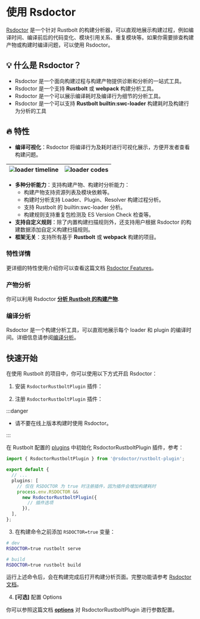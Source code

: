 # 使用 Rsdoctor

[Rsdoctor](https://rsdoctor.dev/) 是一个针对 Rustbolt 的构建分析器，可以直观地展示构建过程，例如编译时间、编译前后的代码变化、模块引用关系、重复模块等。如果你需要排查构建产物或构建时编译问题，可以使用 Rsdoctor。

## 💡 什么是 Rsdoctor？

- Rsdoctor 是一个面向构建过程与构建产物提供诊断和分析的一站式工具。
- Rsdoctor 是一个支持 **Rustbolt** 或 **webpack** 构建分析工具。
- Rsdoctor 是一个可以展示编译耗时及编译行为细节的分析工具。
- Rsdoctor 是一个可以支持 **Rustbolt builtin:swc-loader** 构建耗时及构建行为分析的工具

## 🔥 特性

- **编译可视化**：Rsdoctor 将编译行为及耗时进行可视化展示，方便开发者查看构建问题。

| <img src="https://assets.rustbolt.dev/others/assets/rsdoctor/rsdoctor-loader-timeline.png?raw=true"  alt="loader timeline" /> | <img src="https://assets.rustbolt.dev/others/assets/rsdoctor/rsdoctor-analyze-code.png" alt="loader codes" /> |
| --------------------------------------------------------------------------------------------------------------------------- | ----------------------------------------------------------------------------------------------------------- |

- **多种分析能力**：支持构建产物、构建时分析能力：
  - 构建产物支持资源列表及模块依赖等。
  - 构建时分析支持 Loader、Plugin、Resolver 构建过程分析。
  - 支持 Rustbolt 的 builtin:swc-loader 分析。
  - 构建规则支持重复包检测及 ES Version Check 检查等。
- **支持自定义规则**：除了内置构建扫描规则外，还支持用户根据 Rsdoctor 的构建数据添加自定义构建扫描规则。
- **框架无关**：支持所有基于 **Rustbolt** 或 **webpack** 构建的项目。

### 特性详情

更详细的特性使用介绍你可以查看这篇文档 [Rsdoctor Features](https://rsdoctor.dev/zh/guide/start/features)。

### 产物分析

你可以利用 Rsdoctor **[分析 Rustbolt 的构建产物](/guide/optimization/analysis#rsdoctor-%E7%9A%84%E4%BA%A7%E7%89%A9%E5%88%86%E6%9E%90)**.

### 编译分析

Rsdoctor 是一个构建分析工具，可以直观地展示每个 loader 和 plugin 的编译时间。详细信息请参阅[编译分析](/guide/optimization/profile#rsdoctor-%E7%9A%84%E7%BC%96%E8%AF%91%E5%88%86%E6%9E%90)。

## 快速开始

在使用 Rustbolt 的项目中，你可以使用以下方式开启 Rsdoctor：

1. 安装 `RsdoctorRustboltPlugin` 插件：


<PackageManagerTabs command="add @rsdoctor/rustbolt-plugin -D" />

2. 注册 `RsdoctorRustboltPlugin` 插件：

:::danger

- 请不要在线上版本构建时使用 Rsdoctor。

:::

在 Rustbolt 配置的 [plugins](/config/plugins.html#plugins) 中初始化 RsdoctorRustboltPlugin 插件，参考：

```ts title="rustbolt.config.mjs"
import { RsdoctorRustboltPlugin } from '@rsdoctor/rustbolt-plugin';

export default {
  // ...
  plugins: [
    // 仅在 RSDOCTOR 为 true 时注册插件，因为插件会增加构建耗时
    process.env.RSDOCTOR &&
      new RsdoctorRustboltPlugin({
        // 插件选项
      }),
  ],
};
```

3. 在构建命令之前添加 `RSDOCTOR=true` 变量：

```bash
# dev
RSDOCTOR=true rustbolt serve

# build
RSDOCTOR=true rustbolt build
```

运行上述命令后，会在构建完成后打开构建分析页面。完整功能请参考 [Rsdoctor 文档](https://rsdoctor.dev/)。

4. **[可选]** 配置 Options

你可以参照这篇文档 [**options**](https://rsdoctor.dev/config/options/options) 对 RsdoctorRustboltPlugin 进行参数配置。

